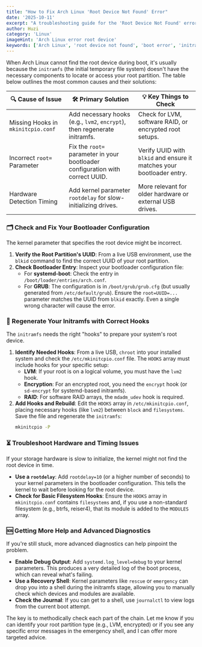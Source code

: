 ```yaml
---
title: "How to Fix Arch Linux 'Root Device Not Found' Error"
date: '2025-10-11'
excerpt: "A troubleshooting guide for the 'Root Device Not Found' error in Arch Linux. Learn to fix your bootloader, regenerate the initramfs with correct hooks (LVM, encrypt), and solve hardware timing issues."
author: Huzi
category: 'Linux'
imageHint: 'Arch Linux error root device'
keywords: ['Arch Linux', 'root device not found', 'boot error', 'initramfs', 'mkinitcpio', 'GRUB', 'troubleshooting']
---
```

When Arch Linux cannot find the root device during boot, it's usually because the `initramfs` (the initial temporary file system) doesn't have the necessary components to locate or access your root partition. The table below outlines the most common causes and their solutions:

| 🔍 Cause of Issue                | 🛠️ Primary Solution                                               | 💡 Key Things to Check                                         |
|---------------------------------|-------------------------------------------------------------------|---------------------------------------------------------------|
| Missing Hooks in `mkinitcpio.conf`| Add necessary hooks (e.g., `lvm2`, `encrypt`), then regenerate initramfs. | Check for LVM, software RAID, or encrypted root setups.       |
| Incorrect `root=` Parameter       | Fix the `root=` parameter in your bootloader configuration with correct UUID. | Verify UUID with `blkid` and ensure it matches your bootloader entry. |
| Hardware Detection Timing       | Add kernel parameter `rootdelay` for slow-initializing drives.    | More relevant for older hardware or external USB drives.      |

### 🗂️ Check and Fix Your Bootloader Configuration

The kernel parameter that specifies the root device might be incorrect.

1.  **Verify the Root Partition's UUID**: From a live USB environment, use the `blkid` command to find the correct UUID of your root partition.
2.  **Check Bootloader Entry**: Inspect your bootloader configuration file:
    *   For **systemd-boot**: Check the entry in `/boot/loader/entries/arch.conf`.
    *   For **GRUB**: The configuration is in `/boot/grub/grub.cfg` (but usually generated from `/etc/default/grub`).
    Ensure the `root=UUID=...` parameter matches the UUID from `blkid` exactly. Even a single wrong character will cause the error.

### 🔧 Regenerate Your Initramfs with Correct Hooks

The `initramfs` needs the right "hooks" to prepare your system's root device.

1.  **Identify Needed Hooks**: From a live USB, `chroot` into your installed system and check the `/etc/mkinitcpio.conf` file. The `HOOKS` array must include hooks for your specific setup:
    *   **LVM**: If your root is on a logical volume, you must have the `lvm2` hook.
    *   **Encryption**: For an encrypted root, you need the `encrypt` hook (or `sd-encrypt` for systemd-based initramfs).
    *   **RAID**: For software RAID arrays, the `mdadm_udev` hook is required.
2.  **Add Hooks and Rebuild**: Edit the `HOOKS` array in `/etc/mkinitcpio.conf`, placing necessary hooks (like `lvm2`) between `block` and `filesystems`. Save the file and regenerate the `initramfs`:
    ```bash
    mkinitcpio -P
    ```

### ⏳ Troubleshoot Hardware and Timing Issues

If your storage hardware is slow to initialize, the kernel might not find the root device in time.

*   **Use a `rootdelay`**: Add `rootdelay=10` (or a higher number of seconds) to your kernel parameters in the bootloader configuration. This tells the kernel to wait before looking for the root device.
*   **Check for Basic Filesystem Hooks**: Ensure the `HOOKS` array in `mkinitcpio.conf` contains `filesystems` and, if you use a non-standard filesystem (e.g., btrfs, reiser4), that its module is added to the `MODULES` array.

### 🆘 Getting More Help and Advanced Diagnostics

If you're still stuck, more advanced diagnostics can help pinpoint the problem.

*   **Enable Debug Output**: Add `systemd.log_level=debug` to your kernel parameters. This produces a very detailed log of the boot process, which can reveal what's failing.
*   **Use a Recovery Shell**: Kernel parameters like `rescue` or `emergency` can drop you into a shell during the initramfs stage, allowing you to manually check which devices and modules are available.
*   **Check the Journal**: If you can get to a shell, use `journalctl` to view logs from the current boot attempt.

The key is to methodically check each part of the chain. Let me know if you can identify your root partition type (e.g., LVM, encrypted) or if you see any specific error messages in the emergency shell, and I can offer more targeted advice.
